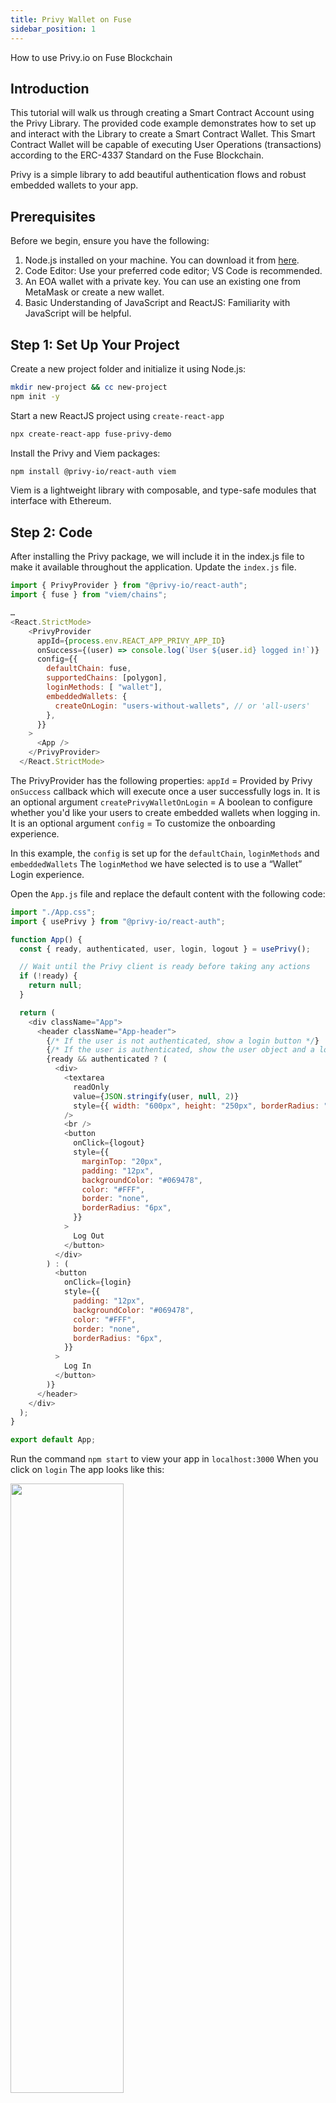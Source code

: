 ```yaml
---
title: Privy Wallet on Fuse
sidebar_position: 1
---
```


How to use Privy.io on Fuse Blockchain

## Introduction

This tutorial will walk us through creating a Smart Contract Account using the Privy Library. The provided code example demonstrates how to set up and interact with the Library to create a Smart Contract Wallet. This Smart Contract Wallet will be capable of executing User Operations (transactions) according to the ERC-4337 Standard on the Fuse Blockchain.

Privy is a simple library to add beautiful authentication flows and robust embedded wallets to your app.

## Prerequisites

Before we begin, ensure you have the following:

1. Node.js installed on your machine. You can download it from [here](https://nodejs.org/).
2. Code Editor: Use your preferred code editor; VS Code is recommended.
3. An EOA wallet with a private key. You can use an existing one from MetaMask or create a new wallet.
4. Basic Understanding of JavaScript and ReactJS: Familiarity with JavaScript will be helpful.

## Step 1: Set Up Your Project

Create a new project folder and initialize it using Node.js:

```bash
mkdir new-project && cc new-project
npm init -y
```

Start a new ReactJS project using `create-react-app`

```bash
npx create-react-app fuse-privy-demo
```

Install the Privy and Viem packages:

```bash
npm install @privy-io/react-auth viem
```

Viem is a lightweight library with composable, and type-safe modules that interface with Ethereum.

## Step 2: Code

After installing the Privy package, we will include it in the index.js file to make it available throughout the application. Update the `index.js` file.

```javascript
import { PrivyProvider } from "@privy-io/react-auth";
import { fuse } from "viem/chains";

…
<React.StrictMode>
    <PrivyProvider
      appId={process.env.REACT_APP_PRIVY_APP_ID}
      onSuccess={(user) => console.log(`User ${user.id} logged in!`)}
      config={{
        defaultChain: fuse,
        supportedChains: [polygon],
        loginMethods: [ "wallet"],
        embeddedWallets: {
          createOnLogin: "users-without-wallets", // or 'all-users'
        },
      }}
    >
      <App />
    </PrivyProvider>
  </React.StrictMode>

```

The PrivyProvider has the following properties:
`appId` = Provided by Privy
`onSuccess` callback which will execute once a user successfully logs in. It is an optional argument
`createPrivyWalletOnLogin` = A boolean to configure whether you'd like your users to create embedded wallets when logging in. It is an optional argument
`config` = To customize the onboarding experience.

In this example, the `config` is set up for the `defaultChain`, `loginMethods` and `embeddedWallets`
The `loginMethod` we have selected is to use a “Wallet” Login experience.

Open the `App.js` file and replace the default content with the following code:

```javascript
import "./App.css";
import { usePrivy } from "@privy-io/react-auth";

function App() {
  const { ready, authenticated, user, login, logout } = usePrivy();

  // Wait until the Privy client is ready before taking any actions
  if (!ready) {
    return null;
  }

  return (
    <div className="App">
      <header className="App-header">
        {/* If the user is not authenticated, show a login button */}
        {/* If the user is authenticated, show the user object and a logout button */}
        {ready && authenticated ? (
          <div>
            <textarea
              readOnly
              value={JSON.stringify(user, null, 2)}
              style={{ width: "600px", height: "250px", borderRadius: "6px" }}
            />
            <br />
            <button
              onClick={logout}
              style={{
                marginTop: "20px",
                padding: "12px",
                backgroundColor: "#069478",
                color: "#FFF",
                border: "none",
                borderRadius: "6px",
              }}
            >
              Log Out
            </button>
          </div>
        ) : (
          <button
            onClick={login}
            style={{
              padding: "12px",
              backgroundColor: "#069478",
              color: "#FFF",
              border: "none",
              borderRadius: "6px",
            }}
          >
            Log In
          </button>
        )}
      </header>
    </div>
  );
}

export default App;
```

Run the command `npm start` to view your app in `localhost:3000` When you click on `login` The app looks like this:

<img src="/img/tutorials/privy-wallet-login.png" width="60%" height="50%" />

Code Breakdown:

1. **Importing Dependencies:**

   ```javascript
   import "./App.css";
   import { usePrivy } from "@privy-io/react-auth";
   ```

   The code begins by importing the necessary styles and the `usePrivy` hook from the Privy.io library.

2. **Defining the App Component:**

   ```javascript
   function App() {}
   ```

   The `App` component is the main component of your React application where the authentication logic will be implemented.

3. **Initializing Privy Variables:**
   ```javascript
   const { ready, authenticated, user, login, logout } = usePrivy();
   ```

The `usePrivy` hook returns an object with properties like `ready`, `authenticated`, `user`, `login`, and `logout`. These variables will be used to manage the authentication state and user information.

4. **Waiting for Privy Client to be Ready:**

   ```javascript
   if (!ready) {
     return null;
   }
   ```

   This conditional check ensures that the Privy client is ready before taking any actions. If not ready, the component returns `null`.

5. **Rendering the UI:**

   ```javascript
   return (
    <div className="App">
      <header className="App-header">
   ```

   The main UI structure of the React component is defined within the `return` statement.

6. **Conditional Rendering Based on Authentication State:**

   ```javascript
   {ready && authenticated ? (
     // Authenticated User UI
   ) : (
     // Unauthenticated User UI
   )}
   ```

   Depending on whether the user is authenticated or not, different UI elements are rendered. If authenticated, the user details and a logout button are displayed; otherwise, a login button is shown.

7. **Authenticated User UI:**

   ```javascript
   <div>
     <textarea
       readOnly
       value={JSON.stringify(user, null, 2)}
       style={{ width: "600px", height: "250px", borderRadius: "6px" }}
     />
     <br />
     <button
       onClick={logout}
       style={{
         marginTop: "20px",
         padding: "12px",
         backgroundColor: "#069478",
         color: "#FFF",
         border: "none",
         borderRadius: "6px",
       }}
     >
       Log Out
     </button>
   </div>
   ```

   This section displays a textarea with the JSON representation of the user object and a logout button. Clicking the logout button triggers the `logout` function.

8. **Unauthenticated User UI:**

   ```javascript
   <button
     onClick={login}
     style={{
       padding: "12px",
       backgroundColor: "#069478",
       color: "#FFF",
       border: "none",
       borderRadius: "6px",
     }}
   >
     Log In
   </button>
   ```

   If the user is not authenticated, a login button is displayed. Clicking the login button triggers the `login` function.

## Conclusion:

Following this breakdown, developers can better understand how to integrate Privy.io for authentication in their React applications. This example provides a foundation for building secure and user-friendly authentication workflows for Account Abstraction applications deployed on the Fuse Blockchain.
